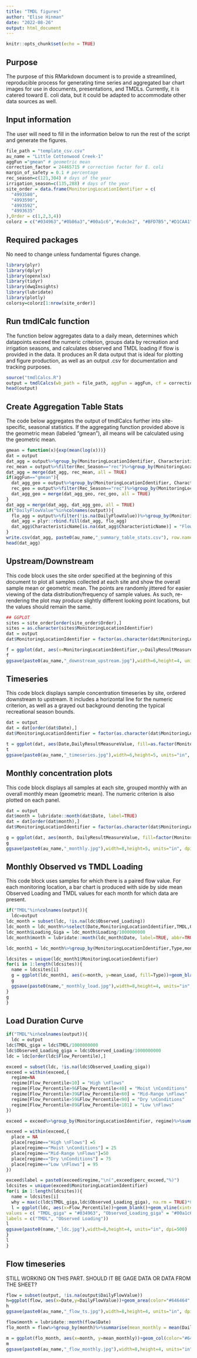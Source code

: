 ```yaml
---
title: "TMDL figures"
author: "Elise Hinman"
date: "2022-08-26"
output: html_document
---
```


```r
knitr::opts_chunk$set(echo = TRUE)
```

## Purpose
The purpose of this RMarkdown document is to provide a streamlined, reproducible process for generating time series and aggregated bar chart images for use in documents, presentations, and TMDLs. Currently, it is catered toward E. coli data, but it could be adapted to accommodate other data sources as well.

## Input information
The user will need to fill in the information below to run the rest of the script and generate the figures. 
```r
file_path = "template_csv.csv"
au_name = "Little Cottonwood Creek-1"
aggFun ="gmean" # geometric mean
correction_factor = 24465715 # correction factor for E. coli
margin_of_safety = 0.1 # percentage
rec_season=c(121,304) # days of the year
irrigation_season=c(135,288) # days of the year
site_order = data.frame(MonitoringLocationIdentifier = c(
  "4993580",
  "4993590",
  "4993592",
  "4993635"
),Order = c(1,2,3,4))
colorz = c("#034963","#0b86a3","#00a1c6","#cde3e2", "#BFD7B5","#D1CAA1","#D1D2F9","#77625C","#EFA9AE") # these are HEX color codes. Feel free to lengthen, shorten, or change the colors based on your dataset
```


## Required packages
No need to change unless fundamental figures change.
```r
library(plyr)
library(dplyr)
library(openxlsx)
library(tidyr)
library(dwqInsights)
library(lubridate)
library(plotly)
colorsy=colorz[1:nrow(site_order)]
```

## Run tmdlCalc function
The function below aggregates data to a daily mean, determines which datapoints exceed the numeric criterion, groups data by recreation and irrigation seasons, and calculates observed and TMDL loading if flow is provided in the data. It produces an R data output that is ideal for plotting and figure production, as well as an output .csv for documentation and tracking purposes.
```r
source("tmdlCalcs.R")
output = tmdlCalcs(wb_path = file_path, aggFun = aggFun, cf = correction_factor, mos = margin_of_safety, rec_ssn = rec_season, irg_ssn = irrigation_season, exportfromfunc = TRUE)
head(output)
```

## Create Aggregation Table Stats
The code below aggregates the output of tmdlCalcs further into site-specific, seasonal statistics. If the aggregating function provided above is the geometric mean (labeled "gmean"), all means will be calculated using the geometric mean.
```r
gmean = function(x){exp(mean(log(x)))}
dat = output
dat_agg = output%>%group_by(MonitoringLocationIdentifier, CharacteristicName,ResultMeasure.MeasureUnitCode)%>%summarise(daterange = paste0(min(Date)," to ",max(Date)),samplesize=length(DailyResultMeasureValue),minconc = min(DailyResultMeasureValue),arithmean=mean(DailyResultMeasureValue),maxconc = max(DailyResultMeasureValue), perc_exc = sum(Exceeds)/length(Exceeds)*100)
rec_mean = output%>%filter(Rec_Season=="rec")%>%group_by(MonitoringLocationIdentifier, CharacteristicName,ResultMeasure.MeasureUnitCode)%>%summarise(rec_ssn_arithmean=mean(DailyResultMeasureValue),rec_ssn_perc_exc = sum(Exceeds)/length(Exceeds)*100)
dat_agg = merge(dat_agg, rec_mean, all = TRUE)
if(aggFun=="gmean"){
  dat_agg_geo = output%>%group_by(MonitoringLocationIdentifier, CharacteristicName, ResultMeasure.MeasureUnitCode)%>%summarise(geomean = gmean(DailyResultMeasureValue))
  rec_geo = output%>%filter(Rec_Season=="rec")%>%group_by(MonitoringLocationIdentifier, CharacteristicName, ResultMeasure.MeasureUnitCode)%>%summarise(rec_ssn_geomean=gmean(DailyResultMeasureValue))
  dat_agg_geo = merge(dat_agg_geo, rec_geo, all = TRUE)
}
dat_agg = merge(dat_agg, dat_agg_geo, all = TRUE)
if("DailyFlowValue"%in%colnames(output)){
  flo_agg = output%>%filter(!is.na(DailyFlowValue))%>%group_by(MonitoringLocationIdentifier, ResultMeasure.MeasureUnitCode)%>%summarise(daterange = paste0(min(Date)," to ",max(Date)),samplesize=length(DailyFlowValue),minconc = min(DailyFlowValue),arithmean=mean(DailyFlowValue),maxconc = max(DailyFlowValue))
  dat_agg = plyr::rbind.fill(dat_agg, flo_agg)
  dat_agg$CharacteristicName[is.na(dat_agg$CharacteristicName)] = "Flow"
}
write.csv(dat_agg, paste0(au_name,"_summary_table_stats.csv"), row.names = FALSE)
head(dat_agg)
```

## Upstream/Downstream
This code block uses the site order specified at the beginning of this document to plot all samples collected at each site and show the overall sample mean or geometric mean. The points are randomly jittered for easier viewing of the data distribution/frequency of sample values. As such, re-rendering the plot may produce slightly different looking point locations, but the values should remain the same.
```r
## GGPLOT
sites = site_order[order(site_order$Order),]
sites = as.character(sites$MonitoringLocationIdentifier)
dat = output
dat$MonitoringLocationIdentifier = factor(as.character(dat$MonitoringLocationIdentifier), levels = sites)

f = ggplot(dat, aes(x=MonitoringLocationIdentifier,y=DailyResultMeasureValue))+geom_jitter(aes(fill=factor(MonitoringLocationIdentifier)), position=position_jitter(0.1), shape=21, size=2, color="#646464")+scale_fill_manual(values= colorsy)+theme_classic()+labs(x="Monitoring Location ID", y=unique(dat$ResultMeasure.MeasureUnitCode))+stat_summary(fun=gmean, geom="point", fill="#FFB800",color="black", size=2.5, shape=23)+geom_hline(yintercept=unique(dat$NumericCriterion), color="#cb181d",size=0.5)+theme(legend.position = "none") # NOTE, should adjust numeric criterion line to accommodate variable criteria (e.g. hardness-dependent)
f
ggsave(paste0(au_name,"_downstream_upstream.jpg"),width=6,height=4, units="in", dpi=500)
```


## Timeseries
This code block displays sample concentration timeseries by site, ordered downstream to upstream. It includes a horizontal line for the numeric criterion, as well as a grayed out background denoting the typical recreational season bounds. 
```r
dat = output
dat = dat[order(dat$Date),]
dat$MonitoringLocationIdentifier = factor(as.character(dat$MonitoringLocationIdentifier), levels = sites)

t = ggplot(dat, aes(Date,DailyResultMeasureValue, fill=as.factor(MonitoringLocationIdentifier)))+scale_x_date(limits=c(min(dat$Date), max(dat$Date)))+geom_point(shape=21,color="#646464", size=2)+facet_wrap(vars(MonitoringLocationIdentifier), scales="free", ncol=2)+theme_classic()+labs(x="Date", y=unique(dat$ResultMeasure.MeasureUnitCode))+geom_hline(yintercept=unique(dat$NumericCriterion), color="#cb181d",size=0.5)+theme(legend.position = "none")+scale_fill_manual(values=colorsy)
t
ggsave(paste0(au_name,"_timeseries.jpg"),width=6,height=5, units="in", dpi=500)
```


## Monthly concentration plots
This code block displays all samples at each site, grouped monthly with an overall monthly mean (geometric mean). The numeric criterion is also plotted on each panel. 
```r
dat = output
dat$month = lubridate::month(dat$Date, label=TRUE)
dat = dat[order(dat$month),]
dat$MonitoringLocationIdentifier = factor(as.character(dat$MonitoringLocationIdentifier), levels = sites)

g = ggplot(dat, aes(month, DailyResultMeasureValue, fill=factor(MonitoringLocationIdentifier)))+geom_blank()+geom_rect(aes(xmin=4.5,ymin=0,xmax=10.5,ymax=max(DailyResultMeasureValue)), fill="#D3D3D3")+scale_x_discrete(limits=month.abb)+geom_jitter(position=position_jitter(0), size=3, shape=21, color="#646464", alpha=0.65)+facet_wrap(vars(MonitoringLocationIdentifier), scales="free", ncol=2)+theme_classic()+labs(x="Month", y=unique(dat$ResultMeasure.MeasureUnitCode))+geom_hline(yintercept=unique(dat$NumericCriterion), color="#cb181d",size=0.5)+theme(legend.position = "none")+scale_fill_manual(values=colorsy)+stat_summary(fun=gmean, geom="point", fill="#FFB800",color="black", size=3, shape=23)
g
ggsave(paste0(au_name,"_monthly.jpg"),width=8,height=5, units="in", dpi=500)
```

## Monthly Observed vs TMDL Loading
This code block uses samples for which there is a paired flow value. For each monitoring location, a bar chart is produced with side by side mean Observed Loading and TMDL values for each month for which data are present.
```r
if("TMDL"%in%colnames(output)){
  ldc=output
ldc_month = subset(ldc, !is.na(ldc$Observed_Loading))
ldc_month = ldc_month%>%select(Date,MonitoringLocationIdentifier,TMDL,Observed_Loading)%>%pivot_longer(cols=c(TMDL,Observed_Loading),names_to="Type",values_to="Loading",values_drop_na=TRUE)
ldc_month$Loading_Giga = ldc_month$Loading/1000000000
ldc_month$month = lubridate::month(ldc_month$Date, label=TRUE, abbr=TRUE)

ldc_month1 = ldc_month%>%group_by(MonitoringLocationIdentifier,Type,month)%>%summarise(mean_Load = mean(Loading_Giga))

ldcsites = unique(ldc_month1$MonitoringLocationIdentifier)
for(i in 1:length(ldcsites)){
  name = ldcsites[i]
  g = ggplot(ldc_month1, aes(x=month, y=mean_Load, fill=Type))+geom_blank()+theme_classic()+geom_rect(aes(xmin=4.5,ymin=0,xmax=10.5,ymax=max(ldc_month1$mean_Load*1.1)), fill="#D3D3D3")+scale_x_discrete(limits=month.abb)+labs(x="Month",y="GigaMPN/day")+geom_col(position="dodge", color="#646464")+scale_fill_manual(values=c("#00a1c6","#034963"),name="",breaks=c("Observed_Loading","TMDL"),labels=c("Observed","TMDL"))+guides(color="none")
  g
  ggsave(paste0(name,"_monthly_load.jpg"),width=8,height=4, units="in", dpi=500)
}
g
}
```

## Load Duration Curve
```r
if("TMDL"%in%colnames(output)){
  ldc = output
ldc$TMDL_giga = ldc$TMDL/1000000000
ldc$Observed_Loading_giga = ldc$Observed_Loading/1000000000
ldc = ldc[order(ldc$Flow_Percentile),]

exceed = subset(ldc, !is.na(ldc$Observed_Loading_giga))
exceed = within(exceed,{
  regime=NA
  regime[Flow_Percentile<10] = "High \nFlows"
  regime[Flow_Percentile>9&Flow_Percentile<40] = "Moist \nConditions"
  regime[Flow_Percentile>39&Flow_Percentile<60] = "Mid-Range \nFlows"
  regime[Flow_Percentile>59&Flow_Percentile<90] = "Dry \nConditions"
  regime[Flow_Percentile>89&Flow_Percentile<101] = "Low \nFlows"
})

exceed = exceed%>%group_by(MonitoringLocationIdentifier, regime)%>%summarise(perc_exceed=round(length(Exceeds[Exceeds==1])/length(Exceeds)*100,digits=0))

exceed = within(exceed,{
  place = NA
  place[regime=="High \nFlows"] =5
  place[regime=="Moist \nConditions"] = 25
  place[regime=="Mid-Range \nFlows"]=50
  place[regime=="Dry \nConditions"] = 75
  place[regime=="Low \nFlows"] = 95
})

exceed$label = paste0(exceed$regime,"\n(",exceed$perc_exceed,"%)")
ldcsites = unique(exceed$MonitoringLocationIdentifier)
for(i in 1:length(ldcsites)){
  name = ldcsites[i]
  why = max(c(ldc$TMDL_giga,ldc$Observed_Loading_giga), na.rm = TRUE)*0.8
  l = ggplot(ldc, aes(x=Flow_Percentile))+geom_blank()+geom_vline(xintercept=c(10,40,60,90),linetype=2)+geom_line(aes(y=TMDL_giga, color="TMDL_giga"),color="#034963",size=1.5)+geom_point(aes(y=Observed_Loading_giga, color="Observed_Loading_giga"),shape=21, color="#464646",fill="#00a1c6",size=3)+theme_classic()+labs(x="Flow Percentile",y="GigaMPN/day")+annotate("text",x=exceed$place,y=why, label=exceed$label)+scale_color_manual(name = "",
values = c( "TMDL_giga" = "#034963", "Observed_Loading_giga" = "#00a1c6"),
labels = c("TMDL", "Observed Loading"))
l
ggsave(paste0(name,"_ldc.jpg"),width=8,height=4, units="in", dpi=500)
}
l
}
```

## Flow timeseries
STILL WORKING ON THIS PART. SHOULD IT BE GAGE DATA OR DATA FROM THE SHEET?
```r
flow = subset(output, !is.na(output$DailyFlowValue))
h=ggplot(flow, aes(x=Date,y=DailyFlowValue))+geom_area(color="#646464",fill="#0b86a3")+labs(x="Date",y="Flow (cfs)")+theme_classic()
h
ggsave(paste0(au_name,"_flow_ts.jpg"),width=8,height=4, units="in", dpi=500)

flow$month = lubridate::month(flow$Date)
flo_month = flow%>%group_by(month)%>%summarise(mean_monthly = mean(DailyFlowValue, na.rm=TRUE))

m = ggplot(flo_month, aes(x=month, y=mean_monthly))+geom_col(color="#646464",fill="#0b86a3")+labs(x="Month",y="Flow (cfs)")+theme_classic()+scale_x_discrete(limits=month.abb)
m
ggsave(paste0(au_name,"_flow_monthly.jpg"),width=8,height=4, units="in", dpi=500)
```


